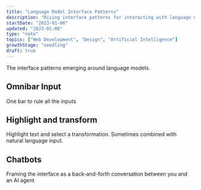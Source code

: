 ```yaml
---
title: "Language Model Interface Patterns"
description: "Rising interface patterns for interacting with language models"
startDate: "2023-01-08"
updated: "2023-01-08"
type: "note"
topics: ["Web Development", "Design", "Artificial Intelligence"]
growthStage: "seedling"
draft: true
---
```


The interface patterns emerging around language models.

## Omnibar Input

One bar to rule all the inputs

## Highlight and transform

Highlight text and select a transformation. Sometimes combined with natural language input.

## Chatbots

Framing the interface as a back-and-forth conversation between you and an AI agent
